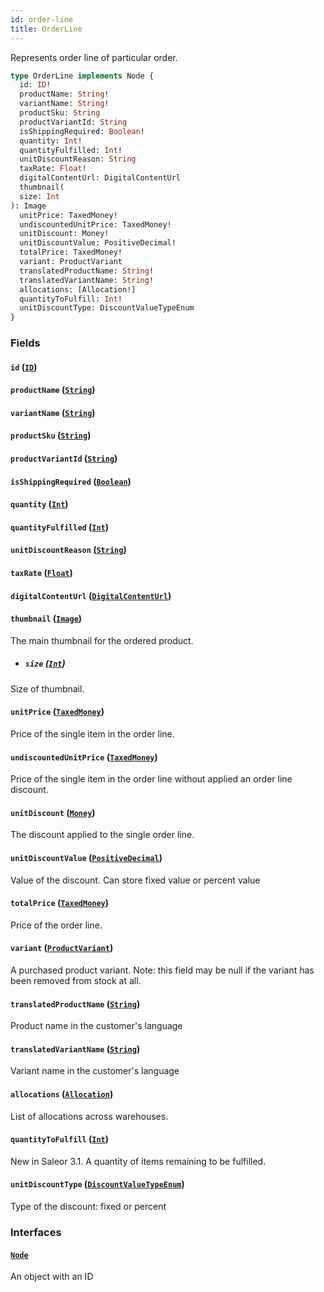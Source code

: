 ```yaml
---
id: order-line
title: OrderLine
---
```



Represents order line of particular order.

```graphql
type OrderLine implements Node {
  id: ID!
  productName: String!
  variantName: String!
  productSku: String
  productVariantId: String
  isShippingRequired: Boolean!
  quantity: Int!
  quantityFulfilled: Int!
  unitDiscountReason: String
  taxRate: Float!
  digitalContentUrl: DigitalContentUrl
  thumbnail(
  size: Int
): Image
  unitPrice: TaxedMoney!
  undiscountedUnitPrice: TaxedMoney!
  unitDiscount: Money!
  unitDiscountValue: PositiveDecimal!
  totalPrice: TaxedMoney!
  variant: ProductVariant
  translatedProductName: String!
  translatedVariantName: String!
  allocations: [Allocation!]
  quantityToFulfill: Int!
  unitDiscountType: DiscountValueTypeEnum
}
```


### Fields

#### `id` ([`ID`](../../../developer/api-reference/scalars/id))




#### `productName` ([`String`](../../../developer/api-reference/scalars/string))




#### `variantName` ([`String`](../../../developer/api-reference/scalars/string))




#### `productSku` ([`String`](../../../developer/api-reference/scalars/string))




#### `productVariantId` ([`String`](../../../developer/api-reference/scalars/string))




#### `isShippingRequired` ([`Boolean`](../../../developer/api-reference/scalars/boolean))




#### `quantity` ([`Int`](../../../developer/api-reference/scalars/int))




#### `quantityFulfilled` ([`Int`](../../../developer/api-reference/scalars/int))




#### `unitDiscountReason` ([`String`](../../../developer/api-reference/scalars/string))




#### `taxRate` ([`Float`](../../../developer/api-reference/scalars/float))




#### `digitalContentUrl` ([`DigitalContentUrl`](../../../developer/api-reference/objects/digital-content-url))




#### `thumbnail` ([`Image`](../../../developer/api-reference/objects/image))

The main thumbnail for the ordered product.
- ##### `size` ([`Int`](../../../developer/api-reference/scalars/int))

Size of thumbnail.


#### `unitPrice` ([`TaxedMoney`](../../../developer/api-reference/objects/taxed-money))

Price of the single item in the order line.


#### `undiscountedUnitPrice` ([`TaxedMoney`](../../../developer/api-reference/objects/taxed-money))

Price of the single item in the order line without applied an order line discount.


#### `unitDiscount` ([`Money`](../../../developer/api-reference/objects/money))

The discount applied to the single order line.


#### `unitDiscountValue` ([`PositiveDecimal`](../../../developer/api-reference/scalars/positive-decimal))

Value of the discount. Can store fixed value or percent value


#### `totalPrice` ([`TaxedMoney`](../../../developer/api-reference/objects/taxed-money))

Price of the order line.


#### `variant` ([`ProductVariant`](../../../developer/api-reference/objects/product-variant))

A purchased product variant. Note: this field may be null if the variant has been removed from stock at all.


#### `translatedProductName` ([`String`](../../../developer/api-reference/scalars/string))

Product name in the customer's language


#### `translatedVariantName` ([`String`](../../../developer/api-reference/scalars/string))

Variant name in the customer's language


#### `allocations` ([`Allocation`](../../../developer/api-reference/objects/allocation))

List of allocations across warehouses.


#### `quantityToFulfill` ([`Int`](../../../developer/api-reference/scalars/int))

New in Saleor 3.1. A quantity of items remaining to be fulfilled.


#### `unitDiscountType` ([`DiscountValueTypeEnum`](../../../developer/api-reference/enums/discount-value-type-enum))

Type of the discount: fixed or percent


### Interfaces

#### [`Node`](../../../developer/api-reference/interfaces/node) 

An object with an ID




